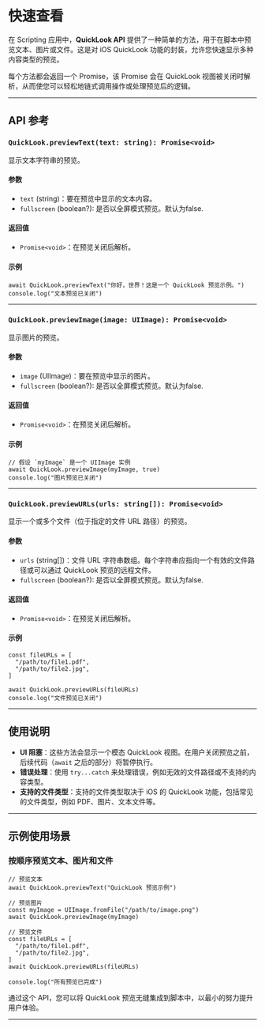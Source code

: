 # 快速查看 

在 Scripting 应用中，**QuickLook API** 提供了一种简单的方法，用于在脚本中预览文本、图片或文件。这是对 iOS QuickLook 功能的封装，允许您快速显示多种内容类型的预览。

每个方法都会返回一个 Promise，该 Promise 会在 QuickLook 视图被关闭时解析，从而使您可以轻松地链式调用操作或处理预览后的逻辑。

---

## **API 参考**

### `QuickLook.previewText(text: string): Promise<void>`
显示文本字符串的预览。

#### **参数**
- `text` (string)：要在预览中显示的文本内容。
- `fullscreen` (boolean?): 是否以全屏模式预览。默认为false.

#### **返回值**
- `Promise<void>`：在预览关闭后解析。

#### **示例**
```tsx
await QuickLook.previewText("你好，世界！这是一个 QuickLook 预览示例。")
console.log("文本预览已关闭")
```

---

### `QuickLook.previewImage(image: UIImage): Promise<void>`
显示图片的预览。

#### **参数**
- `image` (UIImage)：要在预览中显示的图片。
- `fullscreen` (boolean?): 是否以全屏模式预览。默认为false.

#### **返回值**
- `Promise<void>`：在预览关闭后解析。

#### **示例**
```tsx
// 假设 `myImage` 是一个 UIImage 实例
await QuickLook.previewImage(myImage, true)
console.log("图片预览已关闭")
```

---

### `QuickLook.previewURLs(urls: string[]): Promise<void>`
显示一个或多个文件（位于指定的文件 URL 路径）的预览。

#### **参数**
- `urls` (string[])：文件 URL 字符串数组。每个字符串应指向一个有效的文件路径或可以通过 QuickLook 预览的远程文件。
- `fullscreen` (boolean?): 是否以全屏模式预览。默认为false.

#### **返回值**
- `Promise<void>`：在预览关闭后解析。

#### **示例**
```tsx
const fileURLs = [
  "/path/to/file1.pdf",
  "/path/to/file2.jpg",
]

await QuickLook.previewURLs(fileURLs)
console.log("文件预览已关闭")
```

---

## **使用说明**
- **UI 阻塞**：这些方法会显示一个模态 QuickLook 视图。在用户关闭预览之前，后续代码（`await` 之后的部分）将暂停执行。
- **错误处理**：使用 `try...catch` 来处理错误，例如无效的文件路径或不支持的内容类型。
- **支持的文件类型**：支持的文件类型取决于 iOS 的 QuickLook 功能，包括常见的文件类型，例如 PDF、图片、文本文件等。

---

## **示例使用场景**
### 按顺序预览文本、图片和文件
```tsx
// 预览文本
await QuickLook.previewText("QuickLook 预览示例")

// 预览图片
const myImage = UIImage.fromFile("/path/to/image.png")
await QuickLook.previewImage(myImage)

// 预览文件
const fileURLs = [
  "/path/to/file1.pdf",
  "/path/to/file2.jpg",
]
await QuickLook.previewURLs(fileURLs)

console.log("所有预览已完成")
```

通过这个 API，您可以将 QuickLook 预览无缝集成到脚本中，以最小的努力提升用户体验。

---